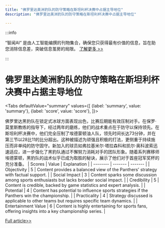 ```yaml
---
title: "佛罗里达美洲豹队的防守策略在斯坦利杯决赛中占据主导地位"
description: "佛罗里达美洲豹队的防守策略在斯坦利杯决赛中占据主导地位"

---
```



:::info

“智闻AI“ 是由人工智能编撰的刊物集合，确保您只获得最有价值的信息，旨在助您消除信息差，突破信息茧房的局限。  [了解更多 >>](/zh-Hans/docs/guides)

:::

# 佛罗里达美洲豹队的防守策略在斯坦利杯决赛中占据主导地位


<Tabs
	defaultValue="summary"
	values={[
	{label: 'summary', value: 'summary'},
	{label: 'score', value: 'score'},
]}>
<TabItem value="summary">


佛罗里达黑豹队在锁定式冰球方面表现出色，比赛后期能有效压制对手。在保罗·莫里斯教练的指导下，经过两年的磨练，他们的战术重点在于防守以保持领先。在斯坦利杯决赛中，他们完全压制了埃德蒙顿油人队，领先时间长达73分钟，并在第三节以28比11的比分超出。这种被描述为顽强且积极的打法，更侧重于持续施压而非单纯的防守固守。新加入的球员如弗拉基米尔·塔拉森科和凯尔·奥科波索迅速适应，进一步强化了黑豹队通过不懈努力消耗对手的团队形象。随着系列赛移师埃德蒙顿，黑豹队的战术似乎已成为取胜的秘诀，展示了他们对于首座冠军奖杯的充分准备。
</TabItem>
<TabItem value="score">
	| Scores     | Value   | Explanation |
	| -------- | ------- | ------- |
	| Objectivity  | 5    | Content provides a balanced view of the Panthers' strategy with factual support.    |
	| Social Impact | 3     | Content sparks some discussion among sports enthusiasts but lacks broader social impact.    |
	| Credibility    | 5    | Content is credible, backed by game statistics and expert analysis.    |
	| Potential    | 4    | Content has potential to influence sports strategies if the Panthers win the championship.    |
	| Practicality    | 4    | Strategy discussed is applicable to other teams but requires specific team dynamics.    |
	| Entertainment Value    | 6    | Content is highly entertaining for sports fans, offering insights into a key championship series.    |
</TabItem>
</Tabs>

[Full article>>](https://apnews.com/article/stanley-cup-florida-panthers-3543fa01d1f0176b57f0834c48abe1e7)
